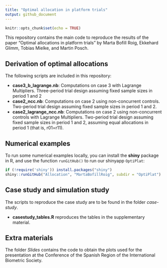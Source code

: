 ```yaml
---
title: "Optimal allocation in platform trials"
output: github_document
---
```


```r
knitr::opts_chunk$set(echo = TRUE)
```

This repository contains the main code to reproduce the results of the paper "Optimal allocations in platform trials" by Marta Bofill Roig, Ekkehard Glimm, Tobias Mielke, and Martin Posch.

## Derivation of optimal allocations

The following scripts are included in this repository:

- **case3_b_lagrange.nb**: Computations on case 3  with Lagrange Multipliers. Three-period trial design assuming fixed sample sizes in period 1 and 2
- **case2_ncc.nb**: Computations on case 2 using non-concurrent controls. Two-period trial design assuming fixed sample sizes in period 1 and 2.
- **case2_lagrange_ncc.nb**: Computations on case 2 using non-concurrent controls with Lagrange Multipliers. Two-period trial design assuming fixed sample sizes in period 1 and 2, assuming equal allocations in period 1 (that is, r01=r11).

## Numerical examples 

To run some numerical examples locally, you can install the **shiny** package in R, and
use the function `runGitHub()` to run our shinyapp `OptiPlat`:

```R
if (!require('shiny')) install.packages("shiny")
shiny::runGitHub("Allocation", "MartaBofillRoig", subdir = "OptiPlat")
```

## Case study and simulation study

The scripts to reproduce the case study are to be found in the folder _case-study_.

- **casestudy_tables.R** reproduces the tables in the supplementary material.

## Extra materials

The folder *Slides* contains the code to obtain the plots used for the presentation at the Conference of the Spanish Region of the International Biometric Society.



